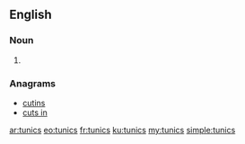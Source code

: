 ==English==

===Noun===
{{head|en|plural}}

# {{plural of|tunic|lang=en|nocat=1}}

===Anagrams===
* [[cutins#English|cutins]]
* [[cuts in#English|cuts in]]

[[ar:tunics]]
[[eo:tunics]]
[[fr:tunics]]
[[ku:tunics]]
[[my:tunics]]
[[simple:tunics]]